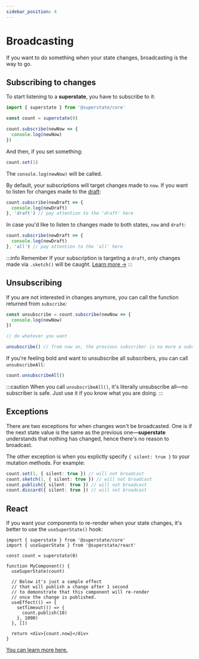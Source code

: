 ```yaml
---
sidebar_position: 4
---
```


# Broadcasting

If you want to do something when your state changes, broadcasting is the way to go.

## Subscribing to changes

To start listening to a **superstate**, you have to subscribe to it:

```ts {5-7}
import { superstate } from '@superstate/core'

const count = superstate(0)

count.subscribe(newNow => {
  console.log(newNow)
})
```

And then, if you set something:

```ts
count.set(1)
```

The `console.log(newNow)` will be called.

By default, your subscriptions will target changes made to `now`. If you want to listen for changes made to the [draft](/getting-started/drafts):

```ts {3}
count.subscribe(newDraft => {
  console.log(newDraft)
}, 'draft') // pay attention to the 'draft' here
```

In case you'd like to listen to changes made to both states, `now` and `draft`:

```ts {3}
count.subscribe(newDraft => {
  console.log(newDraft)
}, 'all') // pay attention to the 'all' here
```

:::info Remember
If your subscription is targeting a `draft`, only changes made via `.sketch()` will be caught. [Learn more &rarr;](/getting-started/drafts)
:::

## Unsubscribing

If you are not interested in changes anymore, you can call the function returned from `subscribe`:

```ts
const unsubscribe = count.subscribe(newNow => {
  console.log(newNow)
})

// do whatever you want

unsubscribe() // from now on, the previous subscriber is no more a subscriber
```

If you're feeling bold and want to unsubscribe all subscribers, you can call `unsubscribeAll`:

```ts
count.unsubscribeAll()
```

:::caution
When you call `unsubscribeAll()`, it's literally unsubscribe all&mdash;no subscriber is safe. Just use it if you know
what you are doing.
:::

## Exceptions

There are two exceptions for when changes won't be broadcasted.
One is if the next state value is the same as the previous one&mdash;**superstate** understands that nothing has changed,
hence there's no reason to broadcast.

The other exception is when you explictly specify `{ silent: true }` to your mutation methods. For example:

```ts
count.set(1, { silent: true }) // will not broadcast
count.sketch(1, { silent: true }) // will not broadcast
count.publish({ silent: true }) // will not broadcast
count.discard({ silent: true }) // will not broadcast
```

## React

If you want your components to re-render when your state changes, it's better to use the `useSuperState()` hook:

```tsx {7}
import { superstate } from '@superstate/core'
import { useSuperState } from '@superstate/react'

const count = superstate(0)

function MyComponent() {
  useSuperState(count)

  // Below it's just a sample effect
  // that will publish a change after 1 second
  // to demonstrate that this component will re-render
  // once the change is published.
  useEffect(() => {
    setTimeout(() => {
      count.publish(10)
    }, 1000)
  }, [])

  return <div>{count.now}</div>
}
```

[You can learn more here.](/getting-started/react)
